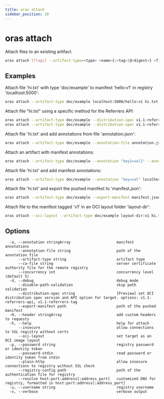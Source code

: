 ```yaml
---
title: oras attach
sidebar_position: 10
---
```


# oras attach

Attach files to an existing artifact.

```bash
oras attach [flags] --artifact-type=<type> <name>{:<tag>|@<digest>} <file>[:<type>] [...]
```

## Examples

Attach file 'hi.txt' with type 'doc/example' to manifest 'hello:v1' in registry 'localhost:5000':

```bash
oras attach --artifact-type doc/example localhost:5000/hello:v1 hi.txt
```

Attach file "hi.txt" using a specific method for the Referrers API:

```bash
oras attach --artifact-type doc/example --distribution-spec v1.1-referrers-api localhost:5000/hello:v1 hi.txt # via API
oras attach --artifact-type doc/example --distribution-spec v1.1-referrers-tag localhost:5000/hello:v1 hi.txt # via tag scheme
```

Attach file 'hi.txt' and add annotations from file 'annotation.json':

```bash
oras attach --artifact-type doc/example --annotation-file annotation.json localhost:5000/hello:v1 hi.txt
```

Attach an artifact with manifest annotations:

```bash
oras attach --artifact-type doc/example --annotation "key1=val1" --annotation "key2=val2" localhost:5000/hello:v1
```

Attach file 'hi.txt' and add manifest annotations:

```bash
oras attach --artifact-type doc/example --annotation "key=val" localhost:5000/hello:v1 hi.txt
```

Attach file 'hi.txt' and export the pushed manifest to 'manifest.json':

```bash
oras attach --artifact-type doc/example --export-manifest manifest.json localhost:5000/hello:v1 hi.txt
```

Attach file to the manifest tagged 'v1' in an OCI layout folder 'layout-dir':

```bash
oras attach --oci-layout --artifact-type doc/example layout-dir:v1 hi.txt
```

## Options

```
  -a, --annotation stringArray                     manifest annotations
      --annotation-file string                     path of the annotation file
      --artifact-type string                       artifact type
      --ca-file string                             server certificate authority file for the remote registry
      --concurrency int                            concurrency level (default 5)
  -d, --debug                                      debug mode
      --disable-path-validation                    skip path validation
      --distribution-spec string                   [Preview] set OCI distribution spec version and API option for target. options: v1.1-referrers-api, v1.1-referrers-tag
      --export-manifest path                       path of the pushed manifest
  -H, --header stringArray                         add custom headers to requests
  -h, --help                                       help for attach
      --insecure                                   allow connections to SSL registry without certs
      --oci-layout                                 set target as an OCI image layout
  -p, --password string                            registry password or identity token
      --password-stdin                             read password or identity token from stdin
      --plain-http                                 allow insecure connections to registry without SSL check
      --registry-config path                       path of the authentication file for registry
      --resolve host:port:address[:address_port]   customized DNS for registry, formatted in host:port:address[:address_port]
  -u, --username string                            registry username
  -v, --verbose                                    verbose output
```


